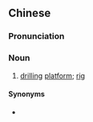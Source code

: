 {{also|钻塔}}
==Chinese==
{{zh-forms|s=钻塔}}

===Pronunciation===
{{zh-pron
|m=zuàntǎ
|cat=n
}}

===Noun===
{{zh-noun}}

# [[drilling]] [[platform]]; [[rig]]
#: {{zh-x|石油 鑽塔|''oil '''rig'''''}}

====Synonyms====
* {{zh-l|鑽台}}